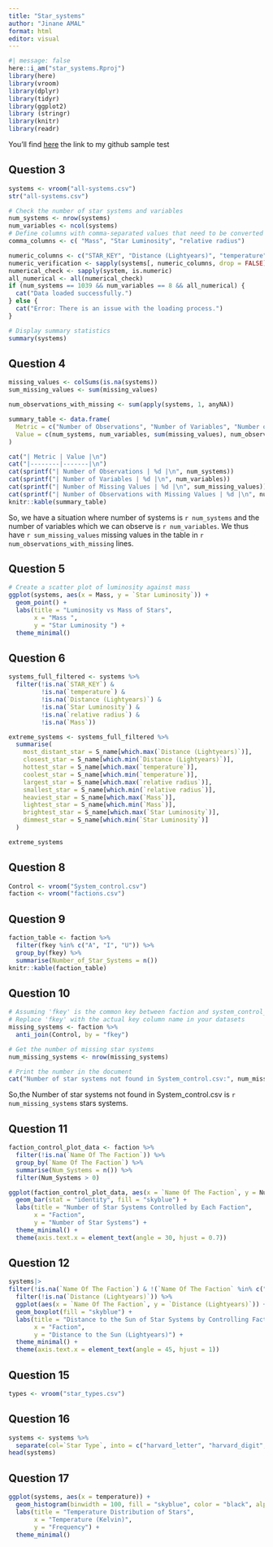 ```yaml
---
title: "Star_systems"
author: "Jinane AMAL"
format: html
editor: visual
---
```


```r
#| message: false
here::i_am("star_systems.Rproj")
library(here)
library(vroom)
library(dplyr)
library(tidyr)
library(ggplot2)
library (stringr)
library(knitr)
library(readr)
```

You'll find [here](https://github.com/jinane1amal/star_systems.git) the link to my github sample test

## Question 3

```r
systems <- vroom("all-systems.csv")
str("all-systems.csv")
```

```r
# Check the number of star systems and variables
num_systems <- nrow(systems)
num_variables <- ncol(systems)
# Define columns with comma-separated values that need to be converted to numeric
comma_columns <- c( "Mass", "Star Luminosity", "relative radius")

numeric_columns <- c("STAR_KEY", "Distance (Lightyears)", "temperature", "Mass", "Star Luminosity", "relative radius")
numeric_verification <- sapply(systems[, numeric_columns, drop = FALSE], is.numeric)
numerical_check <- sapply(system, is.numeric)
all_numerical <- all(numerical_check)
if (num_systems == 1039 && num_variables == 8 && all_numerical) {
  cat("Data loaded successfully.")
} else {
  cat("Error: There is an issue with the loading process.")
}

# Display summary statistics
summary(systems)

```

## Question 4

```r

missing_values <- colSums(is.na(systems))
sum_missing_values <- sum(missing_values)

num_observations_with_missing <- sum(apply(systems, 1, anyNA))

summary_table <- data.frame(
  Metric = c("Number of Observations", "Number of Variables", "Number of Missing Values", "Number of Observations with Missing Values"),
  Value = c(num_systems, num_variables, sum(missing_values), num_observations_with_missing)
)

cat("| Metric | Value |\n")
cat("|--------|-------|\n")
cat(sprintf("| Number of Observations | %d |\n", num_systems))
cat(sprintf("| Number of Variables | %d |\n", num_variables))
cat(sprintf("| Number of Missing Values | %d |\n", sum_missing_values))
cat(sprintf("| Number of Observations with Missing Values | %d |\n", num_observations_with_missing))
knitr::kable(summary_table)
```

So, we have a situation where number of systems is `r num_systems` and the number of variables which we can observe is `r num_variables`. We thus have `r sum_missing_values ` missing values in the table in `r num_observations_with_missing` lines.

## Question 5

```r

# Create a scatter plot of luminosity against mass
ggplot(systems, aes(x = Mass, y = `Star Luminosity`)) +
  geom_point() +
  labs(title = "Luminosity vs Mass of Stars",
       x = "Mass ",
       y = "Star Luminosity ") +
  theme_minimal()
```
## Question 6


```r
systems_full_filtered <- systems %>%
  filter(!is.na(`STAR_KEY`) & 
         !is.na(`temperature`) & 
         !is.na(`Distance (Lightyears)`) & 
         !is.na(`Star Luminosity`) & 
         !is.na(`relative radius`) & 
         !is.na(`Mass`))

```
                                                             
```r
extreme_systems <- systems_full_filtered %>%
  summarise(
    most_distant_star = S_name[which.max(`Distance (Lightyears)`)],
    closest_star = S_name[which.min(`Distance (Lightyears)`)],
    hottest_star = S_name[which.max(`temperature`)],
    coolest_star = S_name[which.min(`temperature`)],
    largest_star = S_name[which.max(`relative radius`)],
    smallest_star = S_name[which.min(`relative radius`)],
    heaviest_star = S_name[which.max(`Mass`)],
    lightest_star = S_name[which.min(`Mass`)],
    brightest_star = S_name[which.max(`Star Luminosity`)],
    dimmest_star = S_name[which.min(`Star Luminosity`)]
  )

extreme_systems

```

## Question 8

```r
Control <- vroom("System_control.csv")
faction <- vroom("factions.csv")
```
## Question 9

```r
faction_table <- faction %>%
  filter(fkey %in% c("A", "I", "U")) %>%
  group_by(fkey) %>%
  summarise(Number_of_Star_Systems = n())
knitr::kable(faction_table)
```



## Question 10

```r


# Assuming 'fkey' is the common key between faction and system_control_data
# Replace 'fkey' with the actual key column name in your datasets
missing_systems <- faction %>%
  anti_join(Control, by = "fkey")

# Get the number of missing star systems
num_missing_systems <- nrow(missing_systems)

# Print the number in the document
cat("Number of star systems not found in System_control.csv:", num_missing_systems)

```
So,the Number of star systems not found in System_control.csv is `r num_missing_systems` stars systems.

## Question 11

```r

faction_control_plot_data <- faction %>%
  filter(!is.na(`Name Of The Faction`)) %>%
  group_by(`Name Of The Faction`) %>%
  summarise(Num_Systems = n()) %>%
  filter(Num_Systems > 0)

ggplot(faction_control_plot_data, aes(x = `Name Of The Faction`, y = Num_Systems)) +
  geom_bar(stat = "identity", fill = "skyblue") +
  labs(title = "Number of Star Systems Controlled by Each Faction",
       x = "Faction",
       y = "Number of Star Systems") +
  theme_minimal() +
  theme(axis.text.x = element_text(angle = 30, hjust = 0.7))

```



## Question 12
```r
systems|>
filter(!is.na(`Name Of The Faction`) & !(`Name Of The Faction` %in% c("A", "I", "U"))) %>%
  filter(!is.na(`Distance (Lightyears)`)) %>%
  ggplot(aes(x = `Name Of The Faction`, y = `Distance (Lightyears)`)) +
  geom_boxplot(fill = "skyblue") +
  labs(title = "Distance to the Sun of Star Systems by Controlling Faction",
       x = "Faction",
       y = "Distance to the Sun (Lightyears)") +
  theme_minimal() +
  theme(axis.text.x = element_text(angle = 45, hjust = 1))
```


 
## Question 15
```r
types <- vroom("star_types.csv")
```


## Question 16
```r

systems <- systems %>%
  separate(col=`Star Type`, into = c("harvard_letter", "harvard_digit", "yerkes_class"), sep ="\\-")
head(systems)

```
## Question 17 

```r
ggplot(systems, aes(x = temperature)) +
  geom_histogram(binwidth = 100, fill = "skyblue", color = "black", alpha = 0.7) +
  labs(title = "Temperature Distribution of Stars",
       x = "Temperature (Kelvin)",
       y = "Frequency") +
  theme_minimal()
```

